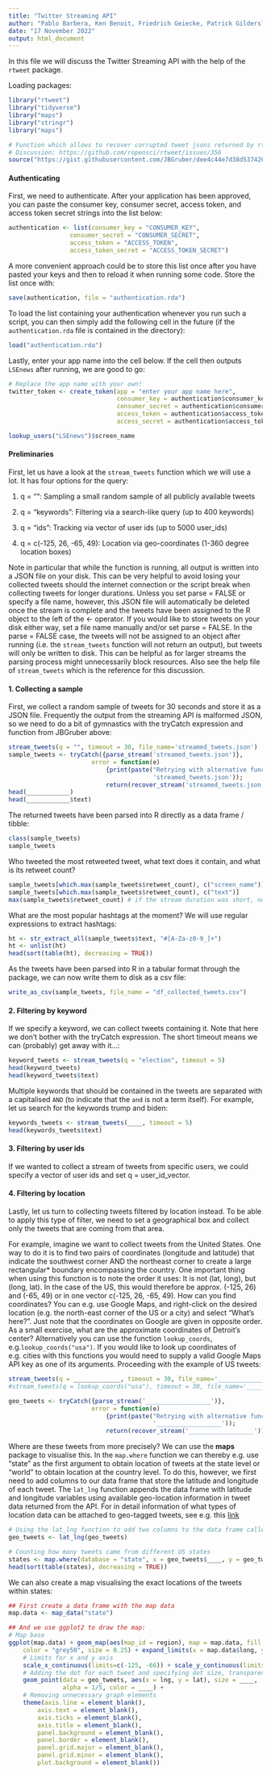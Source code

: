 ```yaml
---
title: "Twitter Streaming API"
author: "Pablo Barbera, Ken Benoit, Friedrich Geiecke, Patrick Gildersleve"
date: "17 November 2022"
output: html_document
---
```


In this file we will discuss the Twitter Streaming API with the help of the `rtweet` package.

Loading packages:

```r
library("rtweet")
library("tidyverse")
library("maps")
library("stringr")
library("maps")

# Function which allows to recover corrupted tweet jsons returned by rtweet
# Discussion: https://github.com/ropensci/rtweet/issues/356
source("https://gist.githubusercontent.com/JBGruber/dee4c44e7d38d537426f57ba1e4f84ab/raw/ce28d3e8115f9272db867158794bc710e8e28ee5/recover_stream.R")
```

#### Authenticating

First, we need to authenticate. After your application has been approved, you can paste the consumer key, consumer secret, access token, and access token secret strings into the list below:

```r
authentication <- list(consumer_key = "CONSUMER_KEY",
                 consumer_secret = "CONSUMER_SECRET",
                 access_token = "ACCESS_TOKEN",
                 access_token_secret = "ACCESS_TOKEN_SECRET")
```

A more convenient approach could be to store this list once after you have pasted your keys and then to reload it when running some code. Store the list once with:

```r
save(authentication, file = "authentication.rda")
```

To load the list containing your authentication whenever you run such a script, you can then simply add the following cell in the future (if the `authentication.rda` file is contained in the directory):

```r
load("authentication.rda")
```

Lastly, enter your app name into the cell below. If the cell then outputs `LSEnews` after running, we are good to go:

```r
# Replace the app name with your own!
twitter_token <- create_token(app = "enter your app name here", 
                              consumer_key = authentication$consumer_key,
                              consumer_secret = authentication$consumer_secret,
                              access_token = authentication$access_token,
                              access_secret = authentication$access_token_secret)

lookup_users("LSEnews")$screen_name
```


#### Preliminaries

First, let us have a look at the `stream_tweets` function which we will use a lot. It has four options for the query:

1. q = "": Sampling a small random sample of all publicly available tweets

2. q = "keywords": Filtering via a search-like query (up to 400 keywords)

3. q = "ids": Tracking via vector of user ids (up to 5000 user_ids)

4. q = c(-125, 26, -65, 49): Location via geo-coordinates (1-360 degree location boxes)

Note in particular that while the function is running, all output is written into a JSON file on your disk. This can be very helpful to avoid losing your collected tweets should the internet connection or the script break when collecting tweets for longer durations. Unless you set parse = FALSE or specify a file name, however, this JSON file will automatically be deleted once the stream is complete and the tweets have been assigned to the R object to the left of the <- operator. If you would like to store tweets on your disk either way, set a file name manually and/or set parse = FALSE. In the parse = FALSE case, the tweets will not be assigned to an object after running (i.e. the `stream_tweets` function will not return an output), but tweets will only be written to disk. This can be helpful as for larger streams the parsing process might unnecessarily block resources. Also see the help file of `stream_tweets` which is the reference for this discussion.

#### 1. Collecting a sample

First, we collect a random sample of tweets for 30 seconds and store it as a JSON file. Frequently the output from the streaming API is malformed JSON, so we need to do a bit of gymnastics with the tryCatch expression and function from JBGruber above:

```r
stream_tweets(q = "", timeout = 30, file_name='streamed_tweets.json')
sample_tweets <- tryCatch({parse_stream('streamed_tweets.json')},
                       error = function(e)
                           {print(paste("Retrying with alternative function after initial error when parsing file",
                                        'streamed_tweets.json'));
                           return(recover_stream('streamed_tweets.json'))})
head(____________)
head(____________$text)
```

The returned tweets have been parsed into R directly as a data frame / tibble:

```r
class(sample_tweets)
sample_tweets
```

Who tweeted the most retweeted tweet, what text does it contain, and what is its retweet count?

```r
sample_tweets[which.max(sample_tweets$retweet_count), c("screen_name")]
sample_tweets[which.max(sample_tweets$retweet_count), c("text")]
max(sample_tweets$retweet_count) # if the stream duration was short, no tweet might have been retweeted!
```

What are the most popular hashtags at the moment? We will use regular expressions to extract hashtags:

```r
ht <- str_extract_all(sample_tweets$text, "#[A-Za-z0-9_]+")
ht <- unlist(ht)
head(sort(table(ht), decreasing = TRUE))
```

As the tweets have been parsed into R in a tabular format through the package, we can now write them to disk as a csv file:

```r
write_as_csv(sample_tweets, file_name = "df_collected_tweets.csv")
```

#### 2. Filtering by keyword

If we specify a keyword, we can collect tweets containing it. Note that here we don't bother with the tryCatch expression. The short timeout means we can (probably) get away with it...:

```r
keyword_tweets <- stream_tweets(q = "election", timeout = 5)
head(keyword_tweets)
head(keyword_tweets$text)
```

Multiple keywords that should be contained in the tweets are separated with a capitalised `AND` (to indicate that the `and` is not a term itself). For example, let us search for the keywords trump and biden:

```r
keywords_tweets <- stream_tweets(____, timeout = 5)
head(keywords_tweets$text)
```

#### 3. Filtering by user ids

If we wanted to collect a stream of tweets from specific users, we could specify a vector of user ids and set q = user_id_vector.

#### 4. Filtering by location

Lastly, let us turn to collecting tweets filtered by location instead. To be able to apply this type of filter, we need to set a geographical box and collect only the tweets that are coming from that area.

For example, imagine we want to collect tweets from the United States. One way to do it is to find two pairs of coordinates (longitude and latitude) that indicate the southwest corner AND the northeast corner to create a large rectangular* boundary encompassing the country. One important thing when using this function is to note the order it uses: It is not (lat, long), but (long, lat). In the case of the US, this would therefore be approx. (-125, 26) and (-65, 49) or in one vector c(-125, 26, -65, 49). How can you find coordinates? You can e.g. use Google Maps, and right-click on the desired location (e.g. the north-east corner of the US or a city) and select "What's here?". Just note that the coordinates on Google are given in opposite order. As a small exercise, what are the approximate coordinates of Detroit's center? Alternatively you can use the function `lookup_coords`, e.g.` lookup_coords("usa")`. If you would like to look up coordinates of e.g. cities with this functions you would need to supply a valid Google Maps API key as one of its arguments. Proceeding with the example of US tweets:

```r
stream_tweets(q = _____________, timeout = 30, file_name='__________________')
#stream_tweets(q = lookup_coords("usa"), timeout = 30, file_name='__________________')

geo_tweets <- tryCatch({parse_stream('__________________')},
                       error = function(e)
                           {print(paste("Retrying with alternative function after initial error when parsing file",
                                        '__________________'));
                           return(recover_stream('__________________'))})
```

Where are these tweets from more precisely? We can use the **maps** package to visualise this. In the `map.where` function we can thereby e.g. use "state" as the first argument to obtain location of tweets at the state level or "world" to obtain location at the country level. To do this, however, we first need to add columns to our data frame that store the latitude and longitude of each tweet. The `lat_lng` function appends the data frame with latitude and longitude variables using available geo-location information in tweet data returned from the API. For in detail information of what types of location data can be attached to geo-tagged tweets, see e.g. this [link](https://developer.twitter.com/en/docs/twitter-api/v1/data-dictionary/overview/geo-objects)

```r

# Using the lat_lng function to add two columns to the data frame called lat and lng
geo_tweets <- lat_lng(geo_tweets)

# Counting how many tweets came from different US states
states <- map.where(database = "state", x = geo_tweets$____, y = geo_tweets$____)
head(sort(table(states), decreasing = TRUE))
```

We can also create a map visualising the exact locations of the tweets within states:

```r

## First create a data frame with the map data 
map.data <- map_data("state")

## And we use ggplot2 to draw the map:
# Map base
ggplot(map.data) + geom_map(aes(map_id = region), map = map.data, fill = "grey90", 
    color = "grey50", size = 0.25) + expand_limits(x = map.data$long, y = map.data$lat) + 
    # Limits for x and y axis
    scale_x_continuous(limits=c(-125, -66)) + scale_y_continuous(limits = c(25, 50)) +
    # Adding the dot for each tweet and specifying dot size, transparency, and colour
    geom_point(data = geo_tweets, aes(x = lng, y = lat), size = ____,
               alpha = 1/5, color = ____) +
    # Removing unnecessary graph elements
    theme(axis.line = element_blank(), 
    	axis.text = element_blank(), 
    	axis.ticks = element_blank(), 
        axis.title = element_blank(), 
        panel.background = element_blank(), 
        panel.border = element_blank(), 
        panel.grid.major = element_blank(), 
        panel.grid.minor = element_blank(), 
        plot.background = element_blank()) 
```
